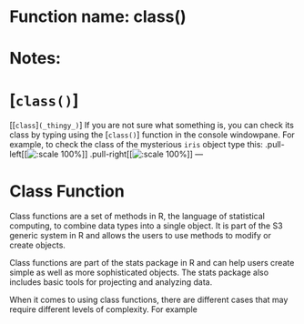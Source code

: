 # Function name: class()
# Notes:
# [`class()`]
[[`class`]`(_thingy_)`]
If you are not sure what something is, you can check its class by typing using the [`class()`] function in the console windowpane. For example, to check the class of the mysterious `iris` object type this:
.pull-left[[![:scale 100%](images/class1.jpg)]]
.pull-right[[![:scale 100%](images/class2.jpg)]]
---


# Class Function 

Class functions are a set of methods in R, the language of statistical computing, to combine data types into a single object. It is part of the S3 generic system in R and allows the users to use methods to modify or create objects. 

Class functions are part of the stats package in R and can help users create simple as well as more sophisticated objects. The stats package also includes basic tools for projecting and analyzing data.

When it comes to using class functions, there are different cases that may require different levels of complexity. For example